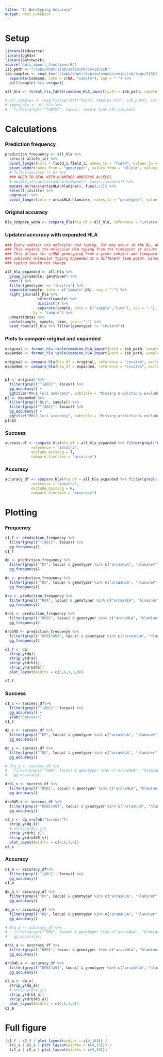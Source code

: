 ```yaml
---
title: "1) Genotyping Accuracy"
output: html_notebook
---
```


# Setup 
```r
library(tidyverse)
library(ggh4x)
library(patchwork)
source("data_import_functions.R")
isb_path <- "/labs/khatrilab/solomonb/covid/isb"
isb_samples <- read_tsv("/labs/khatrilab/solomonb/covid/isb/logs/210217_232725/parallel.log") %>% 
  separate(Command, into = c(NA, "sample"), sep = " ") %>% 
  pull(sample) %>% unique()
```

```r
all_hla <- format_hla_table(combine_HLA_import(path = isb_path, samples = isb_samples)) %>% filter(sample %in% isb_samples)

# all_samples <- read_tsv(sprintf("%s/all_samples.txt", isb_path), col_names = "sample") %>% pull(sample)
# typed_hla <- all_hla %>% 
#   filter(grepl("^[ABCD]", locus), sample %in% all_samples)
```


# Calculations

### Prediction frequency

```r
prediction_frequency <- all_hla %>% 
  select(-allele_id) %>% 
  pivot_longer(cols = field_1:field_3, names_to = "field", values_to = "allele") %>% 
  pivot_wider(names_from = "genotyper", values_from = "allele", values_fn = function(x) sum(!is.na(x)), values_fill = 0) %>% 
  # filter(invitro != 0) %>% 
  ### NEED TO DEAL WITH HLAMINER AMBIGOUS ALLELES
  # mutate_at(vars(arcasHLA:hlaminer), funs(./invitro)) %>% 
  mutate_at(vars(arcasHLA:hlaminer), funs(./2)) %>% 
  select(-invitro) %>% 
  ungroup() %>% 
  pivot_longer(cols = arcasHLA:hlaminer, names_to = "genotyper", values_to = "frequency")

```

### Original accuracy

```r
hla_compare_woNA <- compare_hla(hla_df = all_hla, reference = "invitro", exclude_missing = F, compare_function = "accuracy")
```

### Updated accuracy with expanded HLA

```r
### Every subject has molecular HLA typing, but may occur in the BL, AC, or CV timepoint
### This expands the molecular HLA typing from the timepoint it occurs to all other time points 
### This allows for scRNA genotyping from a given subject and timepoint to be assessed even if that
### subjects molecular typing happened at a different time point. Since HLA is genetic, the molecular
### typing should not change

all_hla_expanded <- all_hla %>% 
  group_by(sample, genotyper) %>% 
  nest() %>% 
  filter(genotyper == "invitro") %>% 
  separate(sample, into = c("sample",NA), sep = "-") %>% 
  right_join(all_hla %>% 
               select(sample) %>% 
               distinct() %>% 
               separate(sample, into = c("sample","time"), sep = "-"),
             by = "sample") %>% 
  unnest(data) %>% 
  unite(sample, sample, time, sep = "-") %>% 
  bind_rows(all_hla %>% filter(genotyper != "invitro"))
```

### Plots to compare original and expanded

```r
original <- format_hla_table(combine_HLA_import(path = isb_path, samples = isb_samples, expand_invitro = F))
expanded <- format_hla_table(combine_HLA_import(path = isb_path, samples = isb_samples, expand_invitro = T))

original <- compare_hla(hla_df = original, reference = "invitro", exclude_missing = F, compare_function = "accuracy")
expanded <- compare_hla(hla_df = expanded, reference = "invitro", exclude_missing = F, compare_function = "accuracy")


p1 <- original %>% 
  filter(grepl("^[ABC]", locus)) %>% 
  gg_accuracy() +
  ggtitle("MHC1 loci accuracy", subtitle = "Missing predictions excluded")
p2 <- expanded %>% 
  filter(grepl("BL$", sample)) %>% 
  filter(grepl("^[ABC]", locus)) %>% 
  gg_accuracy() +
  ggtitle("MHC1 loci accuracy", subtitle = "Missing predictions excluded")
p1/p2
```

### Success
```r
success_df <- compare_hla(hla_df = all_hla_expanded %>% filter(grepl("BL$", sample)), 
            reference = "invitro", 
            exclude_missing = T, 
            compare_function = "accuracy") 
```

### Accuracy

```r
accuracy_df <- compare_hla(hla_df = all_hla_expanded %>% filter(grepl("BL$", sample)), 
            reference = "invitro", 
            exclude_missing = F, 
            compare_function = "accuracy") 
```

# Plotting

### Frequency

```r
c1_f <- prediction_frequency %>% 
  filter(grepl("^[ABC]", locus)) %>% 
  gg_frequency()
c1_f
```

```r
dp <- prediction_frequency %>% 
  filter(grepl("^DP", locus) & genotyper %in% c("arcasHLA", "hlaminer"),) %>% 
  gg_frequency()

dq <- prediction_frequency %>% 
  filter(grepl("^DQ", locus) & genotyper %in% c("arcasHLA", "hlaminer", "phlat"),) %>% 
  gg_frequency()

dra <- prediction_frequency %>% 
  filter(grepl("^DRA", locus) & genotyper %in% c("arcasHLA", "hlaminer"),) %>% 
  gg_frequency()

drb1 <- prediction_frequency %>% 
  filter(grepl("^DRB1", locus) & genotyper %in% c("arcasHLA", "hlaminer", "phlat"),) %>% 
  gg_frequency()

drb345 <- prediction_frequency %>% 
  filter(grepl("^DRB[345]", locus) & genotyper %in% c("arcasHLA", "hlaminer"),) %>% 
  gg_frequency()

c2_f <- dp|
  strip_y(dq)|
  strip_y(dra)|
  strip_y(drb1)|
  strip_y(drb345)|
  plot_layout(widths = c(6,6,3,3,9))

c2_f
```

### Success

```r
c1_s <- success_df%>% 
  filter(grepl("^[ABC]", locus)) %>% 
  gg_accuracy() +
  ylab("Success")
c1_s
```


```r
dp_s <- success_df %>% 
  filter(grepl("^DP", locus) & genotyper %in% c("arcasHLA", "hlaminer"),) %>% 
  gg_accuracy()

dq_s <- success_df %>% 
  filter(grepl("^DQ", locus) & genotyper %in% c("arcasHLA", "hlaminer", "phlat"),) %>% 
  gg_accuracy()

# dra_a <- success_df %>% 
#   filter(grepl("^DRA", locus) & genotyper %in% c("arcasHLA", "hlaminer"),) %>% 
#   gg_accuracy()

drb1_s <- success_df %>% 
  filter(grepl("^DRB1", locus) & genotyper %in% c("arcasHLA", "hlaminer", "phlat"),) %>% 
  gg_accuracy()

drb345_s <- success_df %>% 
  filter(grepl("^DRB[345]", locus) & genotyper %in% c("arcasHLA", "hlaminer"),) %>% 
  gg_accuracy()

c2_s <- dp_s+ylab("Success")|
  strip_y(dq_s)|
  # strip_y(dra_s)|
  strip_y(drb1_s)|
  strip_y(drb345_s)|
  plot_layout(widths = c(6,6,3,9))
c2_s
```

### Accuracy

```r
c1_a <- accuracy_df%>% 
  filter(grepl("^[ABC]", locus)) %>% 
  gg_accuracy()
c1_a
```

```r
dp_a <- accuracy_df %>% 
  filter(grepl("^DP", locus) & genotyper %in% c("arcasHLA", "hlaminer"),) %>% 
  gg_accuracy()

dq_a <- accuracy_df %>% 
  filter(grepl("^DQ", locus) & genotyper %in% c("arcasHLA", "hlaminer", "phlat"),) %>% 
  gg_accuracy()

# dra_a <- accuracy_df %>% 
#   filter(grepl("^DRA", locus) & genotyper %in% c("arcasHLA", "hlaminer"),) %>% 
#   gg_accuracy()

drb1_a <- accuracy_df %>% 
  filter(grepl("^DRB1", locus) & genotyper %in% c("arcasHLA", "hlaminer", "phlat"),) %>% 
  gg_accuracy()

drb345_a <- accuracy_df %>% 
  filter(grepl("^DRB[345]", locus) & genotyper %in% c("arcasHLA", "hlaminer"),) %>% 
  gg_accuracy()

c2_a <- dp_a|
  strip_y(dq_a)|
  # strip_y(dra_a)|
  strip_y(drb1_a)|
  strip_y(drb345_a)|
  plot_layout(widths = c(6,6,3,9))
c2_a
```

# Full figure

```r
(c1_f | c2_f | plot_layout(widths = c(9,18))) /
  (c1_s | c2_s | plot_layout(widths = c(9,18))) /
  (c1_a | c2_a | plot_layout(widths = c(9,18)))
```

